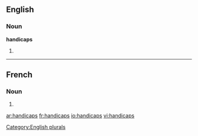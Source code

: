 ==English==

===Noun===
'''handicaps'''

# {{plural of|[[handicap]]}}

[[Category:English plurals]]

----

==French==

===Noun===
{{infl|fr|plural}} {{m|p}}

# {{plural of|handicap|lang=French}}

[[ar:handicaps]]
[[fr:handicaps]]
[[io:handicaps]]
[[vi:handicaps]]